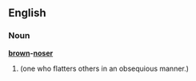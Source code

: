 ==English==
===Noun===
'''[[brown]]-[[noser]]'''

# {{idiom}} {{alternative spelling of|brown noser}} (one who flatters others in an obsequious manner.)